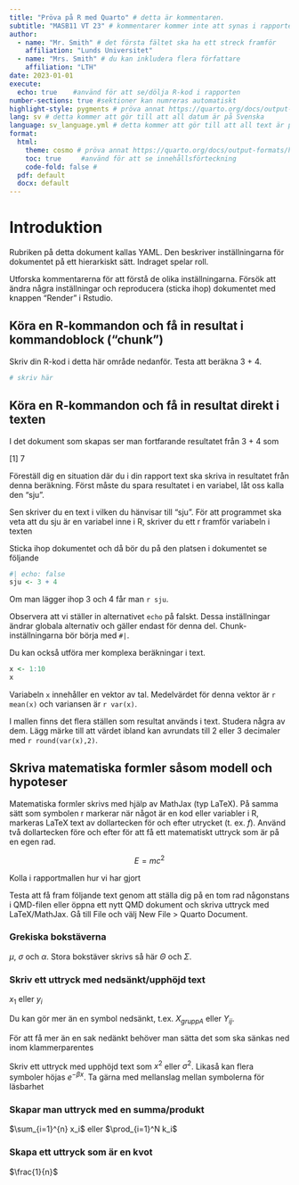 ```yaml
---
title: "Pröva på R med Quarto" # detta är kommentaren. 
subtitle: "MASB11 VT 23" # kommentarer kommer inte att synas i rapporten
author: 
  - name: "Mr. Smith" # det första fältet ska ha ett streck framför
    affiliation: "Lunds Universitet"
  - name: "Mrs. Smith" # du kan inkludera flera författare
    affiliation: "LTH"
date: 2023-01-01 
execute: 
  echo: true    #använd för att se/dölja R-kod i rapporten
number-sections: true #sektioner kan numreras automatiskt
highlight-style: pygments # pröva annat https://quarto.org/docs/output-formats/html-code.html#highlighting
lang: sv # detta kommer att gör till att all datum är på Svenska
language: sv_language.yml # detta kommer att gör till att all text är på Svenska
format: 
  html:
    theme: cosmo # pröva annat https://quarto.org/docs/output-formats/html-themes.html
    toc: true     #använd för att se innehållsförteckning
    code-fold: false # 
  pdf: default
  docx: default
---
```


<!--detta är tekst kommentaren. det kommer inte att synas i rapporten -->
# Introduktion

Rubriken på detta dokument kallas YAML. Den beskriver inställningarna för dokumentet på ett hierarkiskt sätt. Indraget spelar roll.

Utforska kommentarerna för att förstå de olika inställningarna. Försök att ändra några inställningar och reproducera (sticka ihop) dokumentet med knappen "Render" i Rstudio.

## Köra en R-kommandon och få in resultat i kommandoblock ("chunk")

Skriv din R-kod i detta här område nedanför. Testa att beräkna 3 + 4.

```r
# skriv här

```

## Köra en R-kommandon och få in resultat direkt i texten

I det dokument som skapas ser man fortfarande resultatet från 3 + 4 som 

[1] 7 

Föreställ dig en situation där du i din rapport text ska skriva in resultatet från denna beräkning. Först måste du spara resultatet i en variabel, låt oss kalla den "sju".

Sen skriver du en text i vilken du hänvisar till "sju". För att programmet ska veta att du sju är en variabel inne i R, skriver du ett r framför variabeln i texten 

Sticka ihop dokumentet och då bör du på den platsen i dokumentet se följande

```r
#| echo: false
sju <- 3 + 4
```

Om man lägger ihop 3 och 4 får man `r sju`. 

Observera att vi ställer in alternativet `echo` på falskt. Dessa inställningar ändrar globala alternativ och gäller endast för denna del. Chunk-inställningarna bör börja med `#| `.

Du kan också utföra mer komplexa beräkningar i text.

```r
x <- 1:10
x
```

Variabeln `x` innehåller en vektor av tal. Medelvärdet för denna vektor är `r mean(x)` och variansen är `r var(x)`.

I mallen finns det flera ställen som resultat används i text. Studera några av dem. Lägg märke till att värdet ibland kan avrundats till 2 eller 3 decimaler med `r round(var(x),2)`.

## Skriva matematiska formler såsom modell och hypoteser 

Matematiska formler skrivs med hjälp av MathJax (typ LaTeX). På samma sätt som symbolen r markerar när något är en kod eller variabler i R, markeras LaTeX text av dollartecken för och efter utrycket (t. ex. $f$). Använd två dollartecken före och efter för att få ett matematiskt uttryck som är på en egen rad.

$$
E=mc^2
$$

:::{.callout-tip}
Kolla i rapportmallen hur vi har gjort
:::

Testa att få fram följande text genom att ställa dig på en tom rad någonstans i QMD-filen eller öppna ett nytt QMD dokument och skriva uttryck med LaTeX/MathJax. Gå till File och välj New File > Quarto Document. 

### Grekiska bokstäverna {.unnumbered}

$\mu$, $\sigma$ och $\alpha$. Stora bokstäver skrivs så här $\Theta$ och $\Sigma$.

### Skriv ett uttryck med nedsänkt/upphöjd text {.unnumbered}

$x_1$ eller $y_i$

Du kan gör mer än en symbol nedsänkt, t.ex. $X_{gruppA}$ eller $Y_{ij}$.

:::{.callout-tip}
För att få mer än en sak nedänkt behöver man sätta det som ska sänkas ned inom klammerparentes
:::

Skriv ett uttryck med upphöjd text som $x^2$ eller $\sigma^2$. Likaså kan flera symboler höjas $e^{-\beta x}$. Ta gärna med mellanslag mellan symbolerna för läsbarhet

### Skapar man uttryck med en summa/produkt {.unnumbered}

$\sum_{i=1}^{n} x_i$ eller $\prod_{i=1}^N k_i$

### Skapa ett uttryck som är en kvot {.unnumbered}

$\frac{1}{n}$



